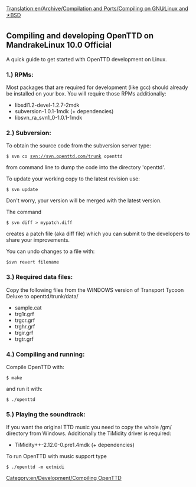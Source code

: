[[Translation:en/Archive/Compilation and Ports/Compiling on GNU∕Linux and 🟉BSD]]
[[Category:en/Development/Compiling OpenTTD]]

==Compiling and developing OpenTTD on MandrakeLinux 10.0 Official==
A quick guide to get started with OpenTTD development on Linux.


===1.) RPMs:===

Most packages that are required for development (like gcc) should already be installed on your box. You will require those RPMs additionally:
*libsdl1.2-devel-1.2.7-2mdk
*subversion-1.0.1-1mdk (+ dependencies)
*libsvn_ra_svn1_0-1.0.1-1mdk


===2.) Subversion:===

To obtain the source code from the subversion server type:

<code>$ svn co svn://svn.openttd.com/trunk openttd</code>

from command line to dump the code into the directory 'openttd'.

To update your working copy to the latest revision use:

<code>$ svn update</code>

Don't worry, your version will be merged with the latest version.

The command

<code>$ svn diff > mypatch.diff</code>

creates a patch file (aka diff file) which you can submit to the developers to share your improvements.

You can undo changes to a file with:

<code>$svn revert filename</code>

===3.) Required data files:===

Copy the following files from the WINDOWS version of Transport Tycoon Deluxe to openttd/trunk/data/
*sample.cat
*trg1r.grf
*trgcr.grf
*trghr.grf
*trgir.grf
*trgtr.grf

===4.) Compiling and running:===

Compile OpenTTD with:

<code>$ make</code>

and run it with:

<code>$ ./openttd</code>

===5.) Playing the soundtrack:===

If you want the original TTD music you need to copy the whole /gm/ directory from Windows. Additionally the TiMidity driver is required:

*TiMidity++-2.12.0-0.pre1.4mdk (+ dependencies)

To run OpenTTD with music support type

<code>$ ./openttd -m extmidi</code>
